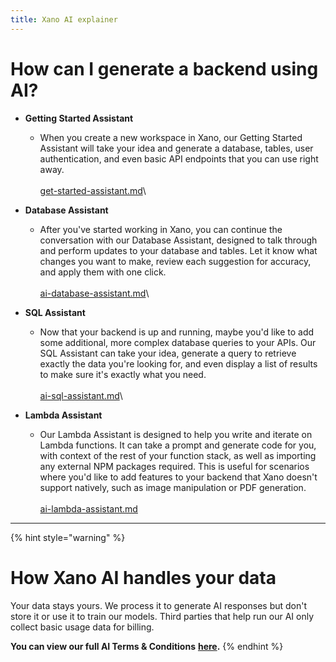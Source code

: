 ```yaml
---
title: Xano AI explainer
---
```


# How can I generate a backend using AI?

* **Getting Started Assistant**
  * When you create a new workspace in Xano, our Getting Started Assistant will take your idea and generate a database, tables, user authentication, and even basic API endpoints that you can use right away.\
    \
    [get-started-assistant.md](../../xano-ai/get-started-assistant.md "mention")\

* **Database Assistant**
  * After you've started working in Xano, you can continue the conversation with our Database Assistant, designed to talk through and perform updates to your database and tables. Let it know what changes you want to make, review each suggestion for accuracy, and apply them with one click.\
    \
    [ai-database-assistant.md](../../xano-ai/ai-database-assistant.md "mention")\

* **SQL Assistant**
  * Now that your backend is up and running, maybe you'd like to add some additional, more complex database queries to your APIs. Our SQL Assistant can take your idea, generate a query to retrieve exactly the data you're looking for, and even display a list of results to make sure it's exactly what you need.\
    \
    [ai-sql-assistant.md](../../xano-ai/ai-sql-assistant.md "mention")\

* **Lambda Assistant**
  * Our Lambda Assistant is designed to help you write and iterate on Lambda functions. It can take a prompt and generate code for you, with context of the rest of your function stack, as well as importing any external NPM packages required. This is useful for scenarios where you'd like to add features to your backend that Xano doesn't support natively, such as image manipulation or PDF generation.\
    \
    [ai-lambda-assistant.md](../../xano-ai/ai-lambda-assistant.md "mention")

***

{% hint style="warning" %}
# How Xano AI handles your data

Your data stays yours. We process it to generate AI responses but don't store it or use it to train our models. Third parties that help run our AI only collect basic usage data for billing.

**You can view our full AI Terms & Conditions** [**here**](https://legal.xano.com/ai-terms)**.**
{% endhint %}
